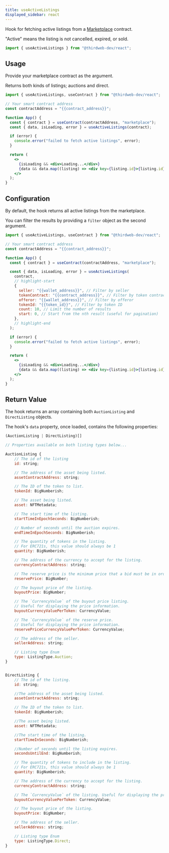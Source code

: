 ```yaml
---
title: useActiveListings
displayed_sidebar: react
---
```



Hook for fetching active listings from a [Marketplace](https://thirdweb.com/thirdweb.eth/Marketplace)
contract.

"Active" means the listing is not cancelled, expired, or sold.

```jsx
import { useActiveListings } from "@thirdweb-dev/react";
```

## Usage

Provide your marketplace contract as the argument.

Returns both kinds of listings; auctions and direct.

```jsx
import { useActiveListings, useContract } from "@thirdweb-dev/react";

// Your smart contract address
const contractAddress = "{{contract_address}}";

function App() {
  const { contract } = useContract(contractAddress, "marketplace");
  const { data, isLoading, error } = useActiveListings(contract);

  if (error) {
    console.error("failed to fetch active listings", error);
  }

  return (
    <>
      {isLoading && <div>Loading...</div>}
      {data && data.map((listing) => <div key={listing.id}>{listing.id}</div>)}
    </>
  );
}
```

## Configuration

By default, the hook returns all active listings from the marketplace.

You can filter the results by providing a `filter` object as the second argument.

```jsx
import { useActiveListings, useContract } from "@thirdweb-dev/react";

// Your smart contract address
const contractAddress = "{{contract_address}}";

function App() {
  const { contract } = useContract(contractAddress, "marketplace");

  const { data, isLoading, error } = useActiveListings(
    contract,
    // highlight-start
    {
      seller: "{{wallet_address}}", // Filter by seller
      tokenContract: "{{contract_address}}", // Filter by token contract
      offeror: "{{wallet_address}}", // Filter by offeror
      tokenId: "{{token_id}}", // Filter by token ID
      count: 10, // Limit the number of results
      start: 0, // Start from the nth result (useful for pagination)
    },
    // highlight-end
  );

  if (error) {
    console.error("failed to fetch active listings", error);
  }

  return (
    <>
      {isLoading && <div>Loading...</div>}
      {data && data.map((listing) => <div key={listing.id}>{listing.id}</div>)}
    </>
  );
}
```

## Return Value

The hook returns an array containing both `AuctionListing` and `DirectListing` objects.

The hook's `data` property, once loaded, contains the following properties:

```jsx
(AuctionListing | DirectListing)[]

// Properties available on both listing types below...

AuctionListing {
    // The id of the listing
    id: string;

    // The address of the asset being listed.
    assetContractAddress: string;

    // The ID of the token to list.
    tokenId: BigNumberish;

    // The asset being listed.
    asset: NFTMetadata;

    // The start time of the listing.
    startTimeInEpochSeconds: BigNumberish;

    // Number of seconds until the auction expires.
    endTimeInEpochSeconds: BigNumberish;

    // The quantity of tokens in the listing.
    // For ERC721s, this value should always be 1
    quantity: BigNumberish;

    // The address of the currency to accept for the listing.
    currencyContractAddress: string;

    // The reserve price is the minimum price that a bid must be in order to be accepted.
    reservePrice: BigNumber;

    // The buyout price of the listing.
    buyoutPrice: BigNumber;

    // The `CurrencyValue` of the buyout price listing.
    // Useful for displaying the price information.
    buyoutCurrencyValuePerToken: CurrencyValue;

    // The `CurrencyValue` of the reserve price.
    // Useful for displaying the price information.
    reservePriceCurrencyValuePerToken: CurrencyValue;

    // The address of the seller.
    sellerAddress: string;

    // Listing type Enum
    type: ListingType.Auction;
}


DirectListing {
    // The id of the listing.
    id: string;

    //The address of the asset being listed.
    assetContractAddress: string;

    // The ID of the token to list.
    tokenId: BigNumberish;

    //The asset being listed.
    asset: NFTMetadata;

    //The start time of the listing.
    startTimeInSeconds: BigNumberish;

    //Number of seconds until the listing expires.
    secondsUntilEnd: BigNumberish;

    // The quantity of tokens to include in the listing.
    // For ERC721s, this value should always be 1
    quantity: BigNumberish;

    // The address of the currency to accept for the listing.
    currencyContractAddress: string;

    // The `CurrencyValue` of the listing. Useful for displaying the price information.
    buyoutCurrencyValuePerToken: CurrencyValue;

    // The buyout price of the listing.
    buyoutPrice: BigNumber;

    // The address of the seller.
    sellerAddress: string;

    // Listing type Enum
    type: ListingType.Direct;
}
```
